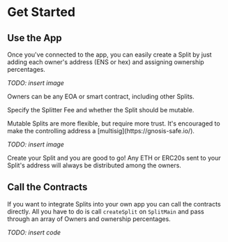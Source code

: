 
# Get Started

## Use the App

Once you've connected to the app, you can easily create a Split by just adding each owner's address (ENS or hex) and assigning ownership percentages.

_TODO: insert image_

<Callout>
  Owners can be any EOA or smart contract, including other Splits.
</Callout>

Specify the Splitter Fee and whether the Split should be mutable.

<Callout>
  Mutable Splits are more flexible, but require more trust. It's encouraged to
  make the controlling address a [multisig](https://gnosis-safe.io/).
</Callout>

_TODO: insert image_

Create your Split and you are good to go! Any ETH or ERC20s sent to your Split's address will always be distributed among the owners.

## Call the Contracts

If you want to integrate Splits into your own app you can call the contracts directly. All you have to do is call `createSplit` on `SplitMain` and pass through an array of Owners and ownership percentages.

_TODO: insert code_
